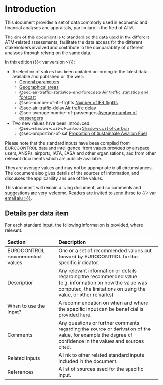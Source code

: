 # Introduction {.unnumbered}

This document provides a set of data commonly used in economic and financial analyses and appraisals, particulary in the field of ATM.

The aim of this document is to standardise the data used in the different ATM-related assessments, facilitate the data access for the different stakeholders involved and contribute to the comparability of different analyses through relying on the same data.

In this edition ({{< var version >}}):

-   A selection of values has been updated according to the latest data available and published on the web:
    -   [General parameters](#sec-conversions)
    -   [Geographical areas](#sec-geographical-areas)
    -   @sec-air-traffic-statistics-and-forecasts [Air traffic statistics and forecast](#sec-air-traffic-statistics-and-forecasts)
    -   @sec-number-of-ifr-flights [Number of IFR flights](#sec-number-of-ifr-flights)
    -   @sec-air-traffic-delay [Air traffic delay](#sec-air-traffic-delay)
    -   @sec-average-number-of-passengers [Average number of passengers](#sec-average-number-of-passengers)
-   Two new values have been introduced:
    -   @sec-shadow-cost-of-carbon [Shadow cost of carbon](#sec-shadow-cost-of-carbon)
    -   @sec-proportion-of-saf [Proportion of Sustainable Aviation Fuel](#sec-proportion-of-saf)

Please note that the standard inputs have been compiled from EUROCONTROL data and intelligence, from values provided by airspace users, ANSPs, airports, IATA, EASA and other organisations, and from other relevant documents which are publicly available.

They are average values and may not be appropriate in all circumstances. The document also gives details of the sources of information, and discusses the applicability and use of the values.

This document will remain a living document, and so comments and suggestions are very welcome. Readers are invited to send these to [{{< var email.aiu >}}](mailto:{{< var email.aiu >}}).

## Details per data item {.unlisted .unnumbered}

For each standard input, the following information is provided, where relevant.

| Section                        | Description                                                                                                                                                                 |
|:-----------------------|:-----------------------------------------------|
| EUROCONTROL recommended values | One or a set of recommended values put forward by EUROCONTROL for the specific indicator.                                                                                   |
| Description                    | Any relevant information or details regarding the recommended value (e.g. information on how the value was computed, the limitations on using the value, or other remarks). |
| When to use the input?         | A recommendation on when and where the specific input can be beneficial is provided here.                                                                                   |
| Comments                       | Any questions or further comments regarding the source or derivation of the value, for example the degree of confidence in the values and sources cited.                    |
| Related inputs                 | A link to other related standard inputs included in the document.                                                                                                           |
| References                     | A list of sources used for the specific input.                                                                                                                              |
